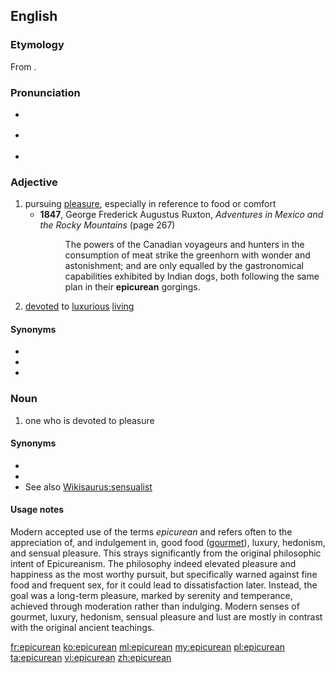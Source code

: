{{also|Epicurean}}
==English==

===Etymology===
From {{term|Epicurean||follower of Epicureanism|lang=en}}.

===Pronunciation===
* {{a|UK}} {{IPA|/ˌepɪkjʊəˈriːən/|lang=en}}
* {{a|US}} {{IPA|/ˌepɪkjʊˈriːən/|lang=en}}
* {{audio|En-us-epicurean.ogg|Audio (US)|lang=en}}

===Adjective===
{{en-adj}}

# pursuing [[pleasure]], especially in reference to food or comfort
#* '''1847''', George Frederick Augustus Ruxton, ''Adventures in Mexico and the Rocky Mountains'' (page 267)
#*: The powers of the Canadian voyageurs and hunters in the consumption of meat strike the greenhorn with wonder and astonishment; and are only equalled by the gastronomical capabilities exhibited by Indian dogs, both following the same plan in their '''epicurean''' gorgings.
# [[devote]]d to [[luxurious]] [[live|living]]

====Synonyms====
* {{l/en|gluttonous}}
* {{l/en|hedonistic}}
* {{l/en|libertine}}

===Noun===
{{en-noun}}

# one who is devoted to pleasure

====Synonyms====
* {{l/en|glutton}}
* {{l/en|hedonist}}
* See also [[Wikisaurus:sensualist]]

====Usage notes====
Modern accepted use of the terms ''epicurean'' and {{term|Epicureanism|lang=en}} refers often to the appreciation of, and indulgement in, good food ([[gourmet]]), luxury, hedonism, and sensual pleasure.  This strays significantly from the original philosophic intent of Epicureanism.  The philosophy indeed elevated pleasure and happiness as the most worthy pursuit, but specifically warned against fine food and frequent sex, for it could lead to dissatisfaction later.  Instead, the goal was a long-term pleasure, marked by serenity and temperance, achieved through moderation rather than indulging.  Modern senses of gourmet, luxury, hedonism, sensual pleasure and lust are mostly in contrast with the original ancient teachings.

[[fr:epicurean]]
[[ko:epicurean]]
[[ml:epicurean]]
[[my:epicurean]]
[[pl:epicurean]]
[[ta:epicurean]]
[[vi:epicurean]]
[[zh:epicurean]]